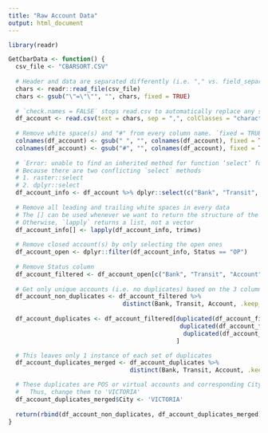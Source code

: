 ---
title: "Raw Account Data"
output: html_document
---
```{r}
library(readr)

GetCbarData <- function() {
  csv_file <- "CBARSORT.CSV"
  
  # Header and data are separated differently (i.e. "," vs. field_separator), so read the file as a character type
  chars <- readr::read_file(csv_file)
  chars <- gsub("\"=\"\"", "", chars, fixed = TRUE)
  
  # `check.names = FALSE` stops read.csv to automatically replace any space or special characters with a period 
  df_account <- read.csv(text = chars, sep = ",", colClasses = "character", check.names=FALSE)
  
  # Remove white space(s) and "#" from every column name. `fixed = TRUE` specify the exact match
  colnames(df_account) <- gsub(" ", "", colnames(df_account), fixed = TRUE) 
  colnames(df_account) <- gsub("#", "", colnames(df_account), fixed = TRUE) 
  
  # `Error: unable to find an inherited method for function ‘select’ for signature ‘x = "data.frame"'` 
  # Because there are two conflicting `select` methods
  # 1. raster::select
  # 2. dplyr::select
  df_account_info <- df_account %>% dplyr::select(c("Bank", "Transit", "Account", "Status", "City"))
  
  # Remove all leading and trailing white spaces in every data
  # The [] can be used whenever we want to return the structure of the old data set for the replaced values
  # Otherwise, `lapply` returns a list, not a vector
  df_account_info[] <- lapply(df_account_info, trimws)
  
  # Remove closed account(s) by only selecting the open ones
  df_account_open <- dplyr::filter(df_account_info, Status == "OP")
  
  # Remove Status column
  df_account_filtered <- df_account_open[c("Bank", "Transit", "Account", "City")]
  
  # Get only unique accounts (i.e. no duplicates) based on the 3 columns, `Bank`, `Transit` and `Account` - not just one
  df_account_non_duplicates <- df_account_filtered %>%
                                distinct(Bank, Transit, Account, .keep_all = TRUE)
  
  df_account_duplicates <- df_account_filtered[duplicated(df_account_filtered$Bank) & 
                                                duplicated(df_account_filtered$Transit) & 
                                                 duplicated(df_account_filtered$Account), 
                                               ]

  # This leaves only 1 instance of each set of duplicates
  df_account_duplicates_merged <- df_account_duplicates %>%
                                  distinct(Bank, Transit, Account, .keep_all = TRUE)

  # These duplicates are POS or virtual accounts and corresponding City names does not mean much.
  #   Thus, change them to 'VICTORIA'
  df_account_duplicates_merged$City <- 'VICTORIA'
  
  return(rbind(df_account_non_duplicates, df_account_duplicates_merged))
}
```
  
